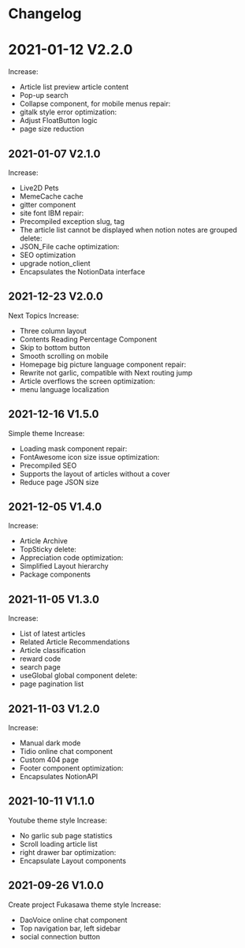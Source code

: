 # Changelog
# 2021-01-12 V2.2.0
Increase:
- Article list preview article content
- Pop-up search
- Collapse component, for mobile menus
repair:
- gitalk style error
optimization:
- Adjust FloatButton logic
- page size reduction
## 2021-01-07 V2.1.0
Increase:
- Live2D Pets
- MemeCache cache
- gitter component
- site font IBM
repair:
- Precompiled exception slug, tag
- The article list cannot be displayed when notion notes are grouped
delete:
- JSON_File cache
optimization:
- SEO optimization
- upgrade notion_client
- Encapsulates the NotionData interface
## 2021-12-23 V2.0.0
Next Topics
Increase:
- Three column layout
- Contents Reading Percentage Component
- Skip to bottom button
- Smooth scrolling on mobile
- Homepage big picture language component
repair:
- Rewrite not garlic, compatible with Next routing jump
- Article overflows the screen
optimization:
- menu language localization
## 2021-12-16 V1.5.0
Simple theme
Increase:
- Loading mask component
repair:
- FontAwesome icon size issue
optimization:
- Precompiled SEO
- Supports the layout of articles without a cover
- Reduce page JSON size
## 2021-12-05 V1.4.0
Increase:
- Article Archive
- TopSticky
delete:
- Appreciation code
optimization:
- Simplified Layout hierarchy
- Package components
## 2021-11-05 V1.3.0
Increase:
- List of latest articles
- Related Article Recommendations
- Article classification
- reward code
- search page
- useGlobal global component
delete:
- page pagination list
## 2021-11-03 V1.2.0
Increase:
- Manual dark mode
- Tidio online chat component
- Custom 404 page
- Footer component
optimization:
- Encapsulates NotionAPI
## 2021-10-11 V1.1.0
Youtube theme style
Increase:
- No garlic sub page statistics
- Scroll loading article list
- right drawer bar
optimization:
- Encapsulate Layout components
## 2021-09-26 V1.0.0
Create project
Fukasawa theme style
Increase:
- DaoVoice online chat component
- Top navigation bar, left sidebar
- social connection button
